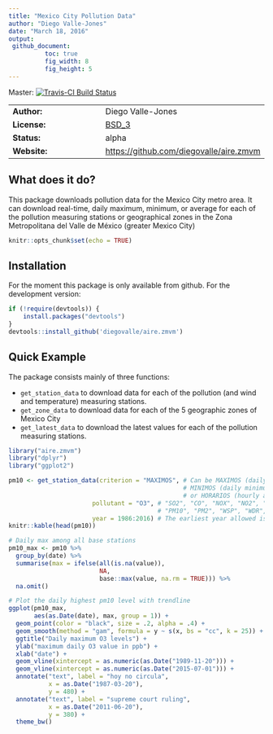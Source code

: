 ```yaml
---
title: "Mexico City Pollution Data"
author: "Diego Valle-Jones"
date: "March 18, 2016"
output: 
 github_document:
          toc: true
          fig_width: 8
          fig_height: 5
---
```


Master: [![Travis-CI Build Status](https://travis-ci.org/diegovalle/aire.zmvm.svg?branch=master)](https://travis-ci.org/diegovalle/aire.zmvm) 

|              |          |
|--------------|---------------|
| __Author:__ | Diego Valle-Jones |
| __License:__ | [BSD_3](https://opensource.org/licenses/BSD-3-Clause) |
| __Status:__ | alpha |
| __Website:__ | [https://github.com/diegovalle/aire.zmvm](https://github.com/diegovalle/aire.zmvm) |


## What does it do?

This package downloads pollution data for the Mexico City metro area. It can download real-time, daily maximum, minimum, or average for each of the pollution measuring stations or geographical zones in the Zona Metropolitana del Valle de México (greater Mexico City)


```r
knitr::opts_chunk$set(echo = TRUE)
```

## Installation

For the moment this package is only available from github. For the development version:

```r
if (!require(devtools)) {
    install.packages("devtools")
}
devtools::install_github('diegovalle/aire.zmvm')
```

## Quick Example

The package consists mainly of three functions: 

* ```get_station_data``` to download data for each of the pollution (and wind and temperature) measuring stations.
* ```get_zone_data``` to download data for each of the 5 geographic zones of Mexico City 
* ```get_latest_data``` to download the latest values for each of the pollution measuring stations.

```r
library("aire.zmvm")
library("dplyr")
library("ggplot2")

pm10 <- get_station_data(criterion = "MAXIMOS", # Can be MAXIMOS (daily maximum), 
                                                # MINIMOS (daily minimum), 
                                                # or HORARIOS (hourly average)
                       pollutant = "O3", # "SO2", "CO", "NOX", "NO2", "NO", "O3", 
                                         # "PM10", "PM2", "WSP", "WDR", "TMP", "RH"
                       year = 1986:2016) # The earliest year allowed is 1986
knitr::kable(head(pm10))

# Daily max among all base stations
pm10_max <- pm10 %>% 
  group_by(date) %>% 
  summarise(max = ifelse(all(is.na(value)),
                         NA,
                         base::max(value, na.rm = TRUE))) %>%
  na.omit()

# Plot the daily highest pm10 level with trendline
ggplot(pm10_max, 
       aes(as.Date(date), max, group = 1)) +
  geom_point(color = "black", size = .2, alpha = .4) +
  geom_smooth(method = "gam", formula = y ~ s(x, bs = "cc", k = 25)) +
  ggtitle("Daily maximum O3 levels") +
  ylab("maximum daily O3 value in ppb") +
  xlab("date") +
  geom_vline(xintercept = as.numeric(as.Date("1989-11-20"))) +
  geom_vline(xintercept = as.numeric(as.Date("2015-07-01"))) +
  annotate("text", label = "hoy no circula", 
           x = as.Date("1987-03-20"),
           y = 480) +
  annotate("text", label = "supreme court ruling", 
           x = as.Date("2011-06-20"),
           y = 380) +
  theme_bw()
```
